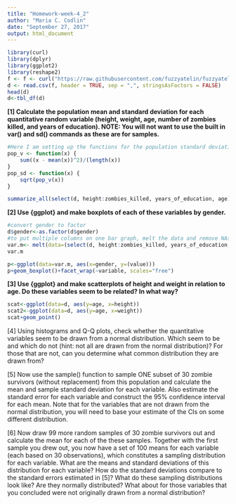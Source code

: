 ```yaml
---
title: "Homework-week-4_2"
author: "Maria C. Codlin"
date: "September 27, 2017"
output: html_document
---
```

```r
library(curl)
library(dplyr)
library(ggplot2)
library(reshape2)
f <- f <- curl("https://raw.githubusercontent.com/fuzzyatelin/fuzzyatelin.github.io/master/AN597_Fall17/zombies.csv")
d <- read.csv(f, header = TRUE, sep = ",", stringsAsFactors = FALSE)
head(d)
d<-tbl_df(d)
```
**[1] Calculate the population mean and standard deviation for each quantitative random variable (height, weight, age, number of zombies killed, and years of education). NOTE: You will not want to use the built in var() and sd() commands as these are for samples.**
```r
#Here I am setting up the functions for the population standard deviation
pop_v <- function(x) {
    sum((x - mean(x))^2)/(length(x))
}
pop_sd <- function(x) {
    sqrt(pop_v(x))
}

summarize_all(select(d, height:zombies_killed, years_of_education, age), funs(mean, pop_sd))
```

**[2] Use {ggplot} and make boxplots of each of these variables by gender.**

```r
#convert gender to factor
d$gender<-as.factor(d$gender)
#to put multiple columns on one bar graph, melt the data and remove NAs (reshape2 package)
var.m<- melt(data=(select(d, height:zombies_killed, years_of_education, age, gender)), na.rm=TRUE)
var.m
```
```r
p<-ggplot(data=var.m, aes(x=gender, y=(value)))
p+geom_boxplot()+facet_wrap(~variable, scales="free")
```

**[3] Use {ggplot} and make scatterplots of height and weight in relation to age. Do these variables seem to be related? In what way?**
```r
scat<-ggplot(data=d, aes(y=age, x=height))
scat2<-ggplot(data=d, aes(y=age, x=weight))
scat+geom_point()
```


[4] Using histograms and Q-Q plots, check whether the quantitative variables seem to be drawn from a normal distribution. Which seem to be and which do not (hint: not all are drawn from the normal distribution)? For those that are not, can you determine what common distribution they are drawn from?

[5] Now use the sample() function to sample ONE subset of 30 zombie survivors (without replacement) from this population and calculate the mean and sample standard deviation for each variable. Also estimate the standard error for each variable and construct the 95% confidence interval for each mean. Note that for the variables that are not drawn from the normal distribution, you will need to base your estimate of the CIs on some different distribution.

[6] Now draw 99 more random samples of 30 zombie survivors out and calculate the mean for each of the these samples. Together with the first sample you drew out, you now have a set of 100 means for each variable (each based on 30 observations), which constitutes a sampling distribution for each variable. What are the means and standard deviations of this distribution for each variable? How do the standard deviations compare to the standard errors estimated in [5]? What do these sampling distributions look like? Are they normally distributed? What about for those variables that you concluded were not originally drawn from a normal distribution?

